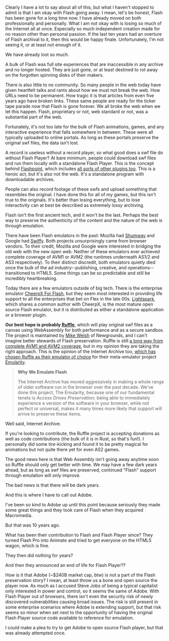 Clearly I have a lot to say about all of this, but what I haven't stopped to admit is that I am okay with Flash going away. I mean, let's be honest, Flash has been gone for a long time now. I have already moved on both professionally and personally. What I am not okay with is losing so much of the Internet all at once. Especially so much independent creation made for no reason other than personal passion. If the last ten years had an overture of Flash archival to it, then this would be happy finale. Unfortunately, I'm not seeing it, or at least not enough of it.

<p class="kinda-loud">We have already lost so much.</p>

A bulk of Flash was full site experiences that are inaccessible in any archive and no longer hosted. They are just gone, or at least destined to rot away on the forgotten spinning disks of their makers.

There is also little to no community. So many people in the web today have given heartfelt talks and rants about how we must not break the web. How URLs need to be permanent. How tragic it is that articles from even five years ago have broken links. These same people are ready for the ticker tape parade now that Flash is gone forever. We all broke the web when we let this happen. Flash, proprietary or not, web standard or not, was a substantial part of the web.

Fortunately, it's not too late for the bulk of Flash animations, games, and any interactive experience that falls somewhere in between. These were all typically uploaded to online portals. As long as these portals preserve the original swf files, the data isn't lost.

A record is useless without a record player, so what good does a swf file do without Flash Player? At bare minimum, people could download swf files and run them locally with a standalone Flash Player. This is the concept behind [Flashpoint](https://bluemaxima.org/flashpoint/), which includes [all sorts of other plugins too](https://bluemaxima.org/flashpoint/platforms/). This is a heroic act, but it's also not the web. It's a standalone program with downloadable archives.

People can also record footage of these swfs and upload something that resembles the original. I have done this for all of my games, but this isn't true to the originals. It's better than losing everything, but to lose interactivity can at best be described as extremely lossy archiving.

Flash isn't the first ancient tech, and it won't be the last. Perhaps the best way to preserve the authenticity of the content and the nature of the web is through emulation.

There have been Flash emulators in the past: Mozilla had [Shumway](https://github.com/mozilla/shumway) and Google had [Swiffy](https://developers.google.com/swiffy). Both projects unsurprisingly came from browser vendors. To their credit, Mozilla and Google were interested in bridging the old web with the new open web. Neither of these emulators ever achieved complete coverage of AVM1 or AVM2 (the runtimes underneath AS1/2 and AS3 respectively). To their distinct discredit, both emulators quietly died once the bulk of the ad industry--publishing, creative, and operations--transitioned to HTML5. Some things can be so predictable and still be incredibly heartbreaking.

Today there are a few emulators outside of big tech. There is the enterprise emulator [CheerpX For Flash](https://www.leaningtech.com/pages/cheerpxflash.html), but they seem most interested in providing life support to all the enterprises that bet on Flex in the late 00s. [Lightspark](http://lightspark.github.io/), which shares a common author with CheerpX, is the most mature open source Flash emulator, but it is distributed as either a standalone application or a browser plugin.

**Our best hope is probably [Ruffle](https://ruffle.rs/)**, which will play original swf files as a canvas using WebAssembly for both performance and as a secure sandbox. The project is maintained by [Mike Welsh](http://tilde.town/~herschel/) of Newgrounds, and I can't imagine better stewards of Flash preservation. Ruffle is still [a long way from complete AVM1 and AVM2 coverage](https://ruffle.rs/#compatibility), but in my opinion they are taking the right approach. This is the opinion of the Internet Archive too, [which has chosen Ruffle as their emulator of choice](http://blog.archive.org/2020/11/19/flash-animations-live-forever-at-the-internet-archive/) for their meta-emulator project [Emularity](https://github.com/db48x/emularity).

> **Why We Emulate Flash**
>
> The Internet Archive has moved aggressively in making a whole range of older software run in the browser over the past decade. We’ve done this project, The Emularity, because one of our fundamental tenets is *Access Drives Preservation*; being able to immediately experience a version of the software in your browser, while not perfect or universal, makes it many times more likely that support will arrive to preserve these items.

Well said, Internet Archive.

If you're looking to contribute, the Ruffle project is accepting donations as well as code contributions (the bulk of it is in Rust, so that's fun!). I personally did some tire-kicking and found it to be pretty magical for animations but not quite there yet for even AS2 games.

The good news here is that Web Assembly isn't going away anytime soon so Ruffle should only get better with time. We may have a few dark years ahead, but as long as swf files are preserved, continued "Flash" support through emulation will only improve.

<p class="barely-loud">The bad news is that there will be dark years.</p>

<p class="kinda-loud">And this is where I have to call out Adobe.</p>

I've been so kind to Adobe up until this point because seriously they made some great things and they took care of Flash when they acquired Macromedia.

<p class="barely-loud">But that was 10 years ago.</p>

<p class="tight-line">What has been their contribution to Flash and Flash Player since? They turned Flash Pro into Animate and tried to get everyone on the HTML5 wagon, which is fine.</p>
<p class="tight-line indent-1">They then did nothing for years?</p>
<p class="tight-line indent-2">And then they announced an end of life for Flash Player??</p>

How is it that Adobe (~$240B market cap, btw) is not a part of the Flash preservation story? I mean, at least throw us a bone and open source the player now. As much as I accused Steve Jobs of being a typical capitalist only interested in power and control, so it seems the same of Adobe. With Flash Player out of browsers, there isn't even the security risk of newly discovered vulnerabilities causing broad issues. The risk is still present in some enterprise scenarios where Adobe is extending support, but that risk seems so minor when set next to the opportunity of having the original Flash Player source code available to reference for emulation.

I could make a plea to try to get Adobe to open source Flash player, but that was already attempted once.
